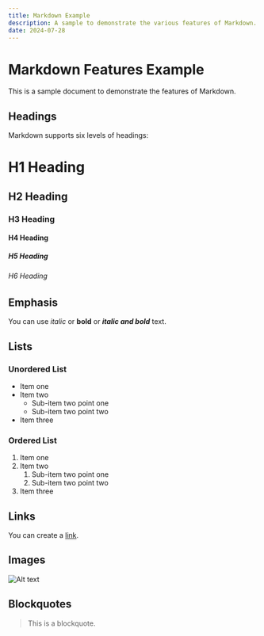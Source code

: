 ```yaml
---
title: Markdown Example
description: A sample to demonstrate the various features of Markdown.
date: 2024-07-28
---
```


# Markdown Features Example

This is a sample document to demonstrate the features of Markdown.

## Headings

Markdown supports six levels of headings:

# H1 Heading
## H2 Heading
### H3 Heading
#### H4 Heading
##### H5 Heading
###### H6 Heading

## Emphasis

You can use *italic* or **bold** or ***italic and bold*** text.

## Lists

### Unordered List

- Item one
- Item two
  - Sub-item two point one
  - Sub-item two point two
- Item three

### Ordered List

1. Item one
2. Item two
   1. Sub-item two point one
   2. Sub-item two point two
3. Item three

## Links

You can create a [link](https://github.com/Myoschen/next-blog).

## Images

![Alt text](/posts/example.png)

## Blockquotes

> This is a blockquote.
